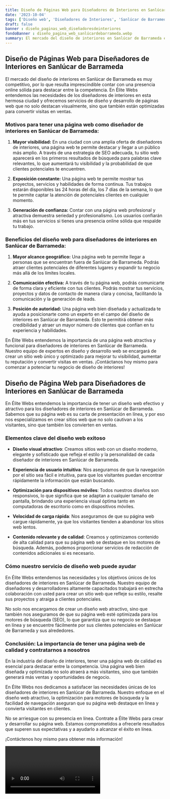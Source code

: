 ```yaml
---
title: Diseño de Páginas Web para Diseñadores de Interiores en Sanlúcar de Barrameda
date: '2023-10-04'
tags: ['Diseño web', 'Diseñadores de Interiores', 'Sanlúcar de Barrameda']
draft: false
banner : diseño_paginas_web_diseñadoresdeinteriores
fondoBanner : diseño_pagina_web_sanlúcardebarrameda.webp
summary: El mercado del diseño de interiores en Sanlúcar de Barrameda es muy competitivo, por lo que resulta imprescindible contar con una presencia online sólida para destacar entre la competencia. En Élite Webs entendemos las necesidades de los diseñadores de interiores en esta hermosa ciudad y ofrecemos servicios de diseño y desarrollo de páginas web que no solo destacan visualmente, sino que también están optimizadas para convertir visitas en ventas.
---
```


## Diseño de Páginas Web para Diseñadores de Interiores en Sanlúcar de Barrameda

El mercado del diseño de interiores en Sanlúcar de Barrameda es muy competitivo, por lo que resulta imprescindible contar con una presencia online sólida para destacar entre la competencia. En Élite Webs entendemos las necesidades de los diseñadores de interiores en esta hermosa ciudad y ofrecemos servicios de diseño y desarrollo de páginas web que no solo destacan visualmente, sino que también están optimizadas para convertir visitas en ventas.

### Motivos para tener una página web como diseñador de interiores en Sanlúcar de Barrameda:

1. **Mayor visibilidad:** En una ciudad con una amplia oferta de diseñadores de interiores, una página web te permite destacar y llegar a un público más amplio. A través de una estrategia de SEO adecuada, tu sitio web aparecerá en los primeros resultados de búsqueda para palabras clave relevantes, lo que aumentará tu visibilidad y la probabilidad de que clientes potenciales te encuentren.

2. **Exposición constante:** Una página web te permite mostrar tus proyectos, servicios y habilidades de forma continua. Tus trabajos estarán disponibles las 24 horas del día, los 7 días de la semana, lo que te permite captar la atención de potenciales clientes en cualquier momento.

3. **Generación de confianza:** Contar con una página web profesional y atractiva demuestra seriedad y profesionalismo. Los usuarios confiarán más en tus servicios si tienes una presencia online sólida que respalde tu trabajo.

### Beneficios del diseño web para diseñadores de interiores en Sanlúcar de Barrameda:

1. **Mayor alcance geográfico:** Una página web te permite llegar a personas que se encuentran fuera de Sanlúcar de Barrameda. Podrás atraer clientes potenciales de diferentes lugares y expandir tu negocio más allá de los límites locales.

2. **Comunicación efectiva:** A través de tu página web, podrás comunicarte de forma clara y eficiente con tus clientes. Podrás mostrar tus servicios, proyectos y datos de contacto de manera clara y concisa, facilitando la comunicación y la generación de leads.

3. **Posición de autoridad:** Una página web bien diseñada y actualizada te ayuda a posicionarte como un experto en el campo del diseño de interiores en Sanlúcar de Barrameda. Esto te permitirá obtener más credibilidad y atraer un mayor número de clientes que confían en tu experiencia y habilidades.

En Élite Webs entendemos la importancia de una página web atractiva y funcional para diseñadores de interiores en Sanlúcar de Barrameda. Nuestro equipo de expertos en diseño y desarrollo web se encargará de crear un sitio web único y optimizado para mejorar tu visibilidad, aumentar tu reputación y convertir visitas en ventas. ¡Contáctanos hoy mismo para comenzar a potenciar tu negocio de diseño de interiores!

<GifSeo />

<Cta />

## Diseño de Página Web para Diseñadores de Interiores en Sanlúcar de Barrameda

En Élite Webs entendemos la importancia de tener un diseño web efectivo y atractivo para los diseñadores de interiores en Sanlúcar de Barrameda. Sabemos que su página web es su carta de presentación en línea, y por eso nos especializamos en crear sitios web que no solo cautivan a los visitantes, sino que también los convierten en ventas.

### Elementos clave del diseño web exitoso

- **Diseño visual atractivo**: Creamos sitios web con un diseño moderno, elegante y sofisticado que refleja el estilo y la personalidad de cada diseñador de interiores en Sanlúcar de Barrameda.

- **Experiencia de usuario intuitiva**: Nos aseguramos de que la navegación por el sitio sea fácil e intuitiva, para que los visitantes puedan encontrar rápidamente la información que están buscando.

- **Optimización para dispositivos móviles**: Todos nuestros diseños son responsivos, lo que significa que se adaptan a cualquier tamaño de pantalla, brindando una experiencia visual óptima tanto en computadoras de escritorio como en dispositivos móviles.

- **Velocidad de carga rápida**: Nos aseguramos de que su página web cargue rápidamente, ya que los visitantes tienden a abandonar los sitios web lentos.

- **Contenido relevante y de calidad**: Creamos y optimizamos contenido de alta calidad para que su página web se destaque en los motores de búsqueda. Además, podemos proporcionar servicios de redacción de contenidos adicionales si es necesario.

### Cómo nuestro servicio de diseño web puede ayudar

En Élite Webs entendemos las necesidades y los objetivos únicos de los diseñadores de interiores en Sanlúcar de Barrameda. Nuestro equipo de diseñadores y desarrolladores altamente capacitados trabajará en estrecha colaboración con usted para crear un sitio web que refleje su estilo, resalte sus proyectos y atraiga a clientes potenciales.

No solo nos encargamos de crear un diseño web atractivo, sino que también nos aseguramos de que su página web esté optimizada para los motores de búsqueda (SEO), lo que garantiza que su negocio se destaque en línea y se encuentre fácilmente por sus clientes potenciales en Sanlúcar de Barrameda y sus alrededores.

### Conclusión: La importancia de tener una página web de calidad y contratarnos a nosotros

En la industria del diseño de interiores, tener una página web de calidad es esencial para destacar entre la competencia. Una página web bien diseñada y optimizada no solo atraerá a más visitantes, sino que también generará más ventas y oportunidades de negocio.

En Élite Webs nos dedicamos a satisfacer las necesidades únicas de los diseñadores de interiores en Sanlúcar de Barrameda. Nuestro enfoque en el diseño web atractivo, la optimización para motores de búsqueda y la facilidad de navegación aseguran que su página web destaque en línea y convierta visitantes en clientes.

No se arriesgue con su presencia en línea. Contrate a Élite Webs para crear y desarrollar su página web. Estamos comprometidos a ofrecerle resultados que superen sus expectativas y a ayudarlo a alcanzar el éxito en línea.

¡Contáctenos hoy mismo para obtener más información!

<Video />

<CtaBot job='Diseñadores de Interiores' city='Sanlúcar de Barrameda'/>

<Gmaps query='Sanlúcar de Barrameda+españa+maps' />